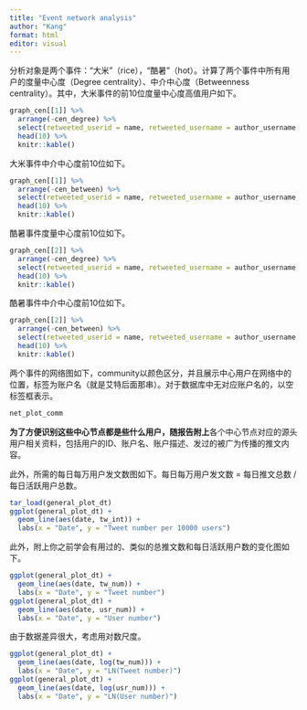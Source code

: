 ```yaml
---
title: "Event network analysis"
author: "Kang"
format: html
editor: visual
---
```


分析对象是两个事件："大米"（rice），"酷暑"（hot）。计算了两个事件中所有用户的度量中心度（Degree centrality）、中介中心度（Betweenness centrality）。其中，大米事件的前10位度量中心度高值用户如下。

```r
graph_cen[[1]] %>% 
  arrange(-cen_degree) %>% 
  select(retweeted_userid = name, retweeted_username = author_username, cen_degree) %>% 
  head(10) %>% 
  knitr::kable()
```

大米事件中介中心度前10位如下。

```r
graph_cen[[1]] %>% 
  arrange(-cen_between) %>% 
  select(retweeted_userid = name, retweeted_username = author_username, cen_between) %>% 
  head(10) %>% 
  knitr::kable()
```

酷暑事件度量中心度前10位如下。

```r
graph_cen[[2]] %>% 
  arrange(-cen_degree) %>% 
  select(retweeted_userid = name, retweeted_username = author_username, cen_degree) %>% 
  head(10) %>% 
  knitr::kable()
```

酷暑事件中介中心度前10位如下。

```r
graph_cen[[2]] %>% 
  arrange(-cen_between) %>% 
  select(retweeted_userid = name, retweeted_username = author_username, cen_between) %>% 
  head(10) %>% 
  knitr::kable()
```

两个事件的网络图如下，community以颜色区分，并且展示中心用户在网络中的位置，标签为账户名（就是艾特后面那串）。对于数据库中无对应账户名的，以空标签框表示。

```r
net_plot_comm
```

**为了方便识别这些中心节点都是些什么用户，随报告附上**各个中心节点对应的源头用户相关资料，包括用户的ID、账户名、账户描述、发过的被广为传播的推文内容。

此外，所需的每日每万用户发文数图如下。每日每万用户发文数 = 每日推文总数 / 每日活跃用户总数。

```r
tar_load(general_plot_dt)
ggplot(general_plot_dt) + 
  geom_line(aes(date, tw_int)) + 
  labs(x = "Date", y = "Tweet number per 10000 users")
```

此外，附上你之前学会有用过的、类似的总推文数和每日活跃用户数的变化图如下。

```r
ggplot(general_plot_dt) + 
  geom_line(aes(date, tw_num)) + 
  labs(x = "Date", y = "Tweet number")
ggplot(general_plot_dt) + 
  geom_line(aes(date, usr_num)) + 
  labs(x = "Date", y = "User number")
```

由于数据差异很大，考虑用对数尺度。

```r
ggplot(general_plot_dt) + 
  geom_line(aes(date, log(tw_num))) + 
  labs(x = "Date", y = "LN(Tweet number)")
ggplot(general_plot_dt) + 
  geom_line(aes(date, log(usr_num))) + 
  labs(x = "Date", y = "LN(User number)")
```

